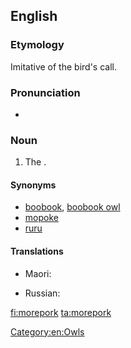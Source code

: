 ==English==
{{rfi}}
{{wikipedia}}
{{wikispecies|Ninox}}

===Etymology===
Imitative of the bird's call.

===Pronunciation===
* {{a|UK}} {{IPA|/ˈmɔːpɔːk/|lang=en}}

===Noun===
{{en-noun}}

# {{context|chiefly|_|NZ|lang=en}} The {{vern|boobook owl}} {{taxlink|Ninox novaeseelandiae|species|noshow=1}}. {{defdate|from 19th c.}}

====Synonyms====
* [[boobook]], [[boobook owl]]
* [[mopoke]] {{qualifier|Australia}}
* [[ruru]] {{qualifier|New Zealand}}

====Translations====
{{trans-top|owl}}
* Maori: {{t|mi|ruru}}
{{trans-mid}}
* Russian: {{t|ru|куку́шечья иглоно́гая сова́|f}}
{{trans-bottom}}

[[Category:en:Owls]]

[[fi:morepork]]
[[ta:morepork]]